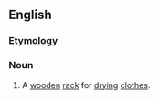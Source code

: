 ==English==

===Etymology===
{{rfe}}

===Noun===
{{en-noun|sg=[[clothes]] [[maiden]]}}

# A [[wood]]en [[rack]] for [[dry]]ing [[clothes]].